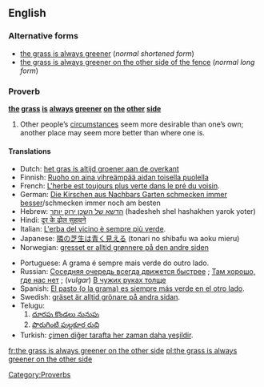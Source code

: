 ==English==

===Alternative forms===
*[[the grass is always greener]] (''normal shortened form'')
*[[the grass is always greener on the other side of the fence]] (''normal long form'')

===Proverb===
'''[[the]] [[grass]] [[is]] [[always]] [[green]]er [[on]] [[the]] [[other]] [[side]]'''

# Other people’s [[circumstance]]s seem more desirable than one’s own; another place may seem more better than where one is. 

====Translations====
<!--Note: please provide EQUIVALENT IDIOMS in foreign languages - DO NOT TRANSLATE THE EXPRESSION WORD FOR WORD!-->
<!--Disputed: these look like word-for-word translations rather than equivalent idioms:
*Italian: L'erba del vicino è sempre più verde.
*Spanish: El cesped es siempre más verde al otro lado.
*Russian: Трава всегда зеленее по другую сторону забора [assumption: ...on the other side '''of the fence''']; This is not necessarily an idiomatic expression in Russian, though. An analogue of this idiom is the following: "Соседняя очередь всегда движется быстрее" [''[[The other queue always moves faster]]''; derived from [[w:Murphy's laws|Murphy's laws]]].
-->
{{top}}
*Dutch: [[het gras is altijd groener aan de overkant]]
*Finnish: [[Ruoho on aina vihreämpää aidan toisella puolella]]
*French: [[L'herbe est toujours plus verte dans le pré du voisin]].
*German: [[Die Kirschen aus Nachbars Garten schmecken immer besser]]/schmecken immer noch am besten<!--literally: "the cherries from the neighbor's garden always taste better/still taste the best"-->
*Hebrew: [[הדשא של השכן ירוק יותר]] (hadesheh shel hashakhen yarok yoter)
*Hindi: [[दूर के ढोल सुहावने]]
*Italian: [[L'erba del vicino è sempre più verde]].
*Japanese: [[隣の芝生は青く見える]] (tonari no shibafu wa aoku mieru)
*Norwegian: [[gresset er alltid grønnere på den andre siden]]<!--literally the same as English, but also an idiom in Norwegian-->
{{mid}}
*Portuguese: A grama é sempre mais verde do outro lado.
*Russian: [[Соседняя очередь всегда движется быстрее]]<!--literally: "the other queue always moves faster"-->; [[Там хорошо, где нас нет]]<!-- Things are good where we aren’t -->; (''vulgar'') [[В чужих руках толще]]<!--(one’s prick) gets thicker in someone else’s hands-->
*Spanish: [[El pasto es siempre más verde en el otro lado|El pasto (o la grama) es siempre más verde en el otro lado]].
*Swedish: [[gräset är alltid grönare på andra sidan]].<!--literally the same as English, but also an idiom in Swedish-->
*Telugu:
*#[[దూరపు కొండలు నునుపు]]<!-- Distant hills look smooth -->
*#[[పొరుగింటి పుల్లకూర రుచి]]<!-- Even the sour curry of the neighbour tastes good -->
*Turkish: [[çimen diğer tarafta her zaman daha yeşildir]].
{{bottom}}

[[Category:Proverbs]]

[[fr:the grass is always greener on the other side]]
[[pl:the grass is always greener on the other side]]